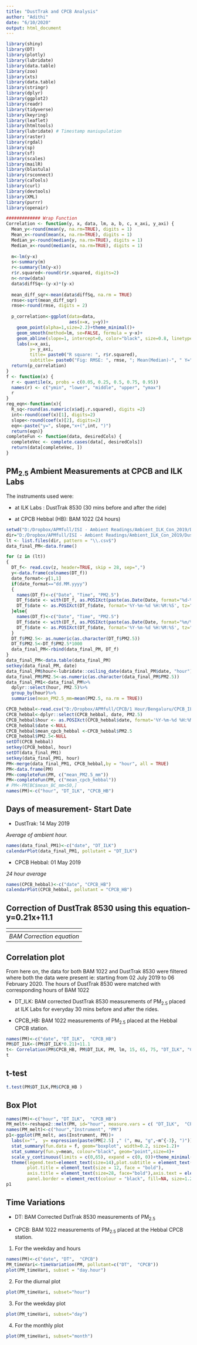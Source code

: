 ```yaml
---
title: "DustTrak and CPCB Analysis"
author: "Adithi"
date: "6/10/2020"
output: html_document
---
```


```r
library(shiny)
library(DT)
library(plotly)
library(lubridate)
library(data.table)
library(zoo)
library(xts)
library(data.table)
library(stringr)
library(dplyr)
library(ggplot2)
library(readr)
library(tidyverse)
library(keyring)
library(leaflet)
library(htmltools)
library(lubridate) # Timestamp maniupulation
library(raster)
library(rgdal)
library(sp)
library(sf)
library(scales)
library(mailR)
library(blastula)
library(rsconnect)
library(caTools)
library(curl)
library(devtools)
library(XML)
library(purrr)
library(openair)

############# Wrap Function
Correlation <- function(y, x, data, lm, a, b, c, x_axi, y_axi) {
  Mean_y<-round(mean(y, na.rm=TRUE), digits = 1)
  Mean_x<-round(mean(x, na.rm=TRUE), digits = 1)
  Median_y<-round(median(y, na.rm=TRUE), digits = 1)
  Median_x<-round(median(x, na.rm=TRUE), digits = 1)
  
  m<-lm(y~x)
  s<-summary(m)
  r<-summary(lm(y~x))
  r$r.squared<-round(r$r.squared, digits=2)
  n<-nrow(data)
  data$diffSq<-(y-x)*(y-x)
  
  mean_diff_sqr<-mean(data$diffSq, na.rm = TRUE)
  rmse<-sqrt(mean_diff_sqr)
  rmse<-round(rmse, digits = 2)
  
  p_correlation<-ggplot(data=data,
                        aes(x=x, y=y))+
    geom_point(alpha=1,size=2.2)+theme_minimal()+
    geom_smooth(method=lm, se=FALSE, formula = y~x)+
    geom_abline(slope=1, intercept=0, color="black", size=0.8, linetype="dashed")+
    labs(x=x_axi,
         y= y_axi,
         title= paste0("R square: ", r$r.squared),
         subtitle= paste0("Fig: RMSE: ", rmse, "; Mean(Median)-", " Y=", Mean_y,"(",Median_y, ")", "; X=", Mean_x,"(",Median_x, ")", " (ug/m3);"))+ annotate("text", label = reg_eqn(s), x =a, y = b) +theme(legend.text=element_text(size=12),plot.title = element_text(size = 14, face = "bold"),plot.subtitle = element_text(size = 10, face = "bold"), axis.title = element_text(size=18),axis.text = element_text(size = 16, face = "bold"), panel.border = element_rect(colour = "black", fill=NA, size=1.2))+scale_x_continuous(limits=c(0,c))+scale_y_continuous(limits=c(0,c))
  return(p_correlation)
}
f <- function(x) {
  r <- quantile(x, probs = c(0.05, 0.25, 0.5, 0.75, 0.95))
  names(r) <- c("ymin", "lower", "middle", "upper", "ymax")
  r
}
reg_eqn<-function(x){
  R_sq<-round(as.numeric(x$adj.r.squared), digits =2)
  int<-round(coef(x)[1], digits=2)
  slope<-round(coef(x)[2], digits=2)
  eqn<-paste("y=", slope,"x+(",int, ")")
  return(eqn)}
completeFun <- function(data, desiredCols) {
  completeVec <- complete.cases(data[, desiredCols])
  return(data[completeVec, ])
}
```

## PM<sub>2.5</sub> Ambient Measurements at CPCB and ILK Labs

The instruments used were: 

- at ILK Labs : DustTrak 8530 (30 mins before and after the ride)

- at CPCB Hebbal (HB): BAM 1022 (24 hours)


```r
setwd("D:/Dropbox/APMfull/ISI - Ambient Readings/Ambient_ILK_Con_2019/DustTrak")
dir="D:/Dropbox/APMfull/ISI - Ambient Readings/Ambient_ILK_Con_2019/DustTrak"
lt <- list.files(dir, pattern = "\\.csv$")
data_final_PM<-data.frame()

for (z in (lt))
{
  DT_f<- read.csv(z, header=TRUE, skip = 28, sep=",")
  y<-data.frame(colnames(DT_f))
  date_format<-y[1,1]
  if(date_format=="dd.MM.yyyy")
  {
    names(DT_f)<-c("Date", "Time", "PM2.5")
    DT_f$date <- with(DT_f, as.POSIXct(paste(as.Date(Date, format="%d-%m-%Y"), Time)))
    DT_f$date <- as.POSIXct(DT_f$date, format='%Y-%m-%d %H:%M:%S', tz="Asia/Kolkata")
  }else{
    names(DT_f)<-c("Date", "Time", "PM2.5")
    DT_f$date <- with(DT_f, as.POSIXct(paste(as.Date(Date, format="%m/%d/%Y"), Time)))
    DT_f$date <- as.POSIXct(DT_f$date, format='%Y-%m-%d %H:%M:%S', tz="Asia/Kolkata")
  }
  DT_f$PM2.5<- as.numeric(as.character(DT_f$PM2.5))
  DT_f$PM2.5<-DT_f$PM2.5*1000
  data_final_PM<-rbind(data_final_PM, DT_f)
}
data_final_PM<-data.table(data_final_PM)
setkey(data_final_PM, date)
data_final_PM$hour<-lubridate::ceiling_date(data_final_PM$date, "hour")
data_final_PM$PM2.5<-as.numeric(as.character(data_final_PM$PM2.5))
data_final_PM1<-data_final_PM%>%
  dplyr::select(hour, PM2.5)%>%
  group_by(hour)%>%
  summarise(mean_PM2.5_mm=mean(PM2.5, na.rm = TRUE))

CPCB_hebbal<-read.csv("D:/Dropbox/APMfull/CPCB/1 Hour/Bengaluru/CPCB_ILK/Hebbal/Hebbal_hourly.csv")
CPCB_hebbal<-dplyr::select(CPCB_hebbal, date, PM2.5)
CPCB_hebbal$hour <- as.POSIXct(CPCB_hebbal$date, format='%Y-%m-%d %H:%M:%S', tz="Asia/Kolkata")
CPCB_hebbal$date <-NULL
CPCB_hebbal$mean_cpcb_hebbal <-CPCB_hebbal$PM2.5
CPCB_hebbal$PM2.5<-NULL
setDT(CPCB_hebbal)
setkey(CPCB_hebbal, hour)
setDT(data_final_PM1)
setkey(data_final_PM1, hour)
PM<-merge(data_final_PM1, CPCB_hebbal,by = "hour", all = TRUE)
PM<-data.frame(PM)
PM<-completeFun(PM, c("mean_PM2.5_mm"))
PM<-completeFun(PM, c("mean_cpcb_hebbal"))
# PM<-PM[BC$mean_BC_mm<50,]
names(PM)<-c("hour", "DT_ILK", "CPCB_HB")

```

## Days of measurement- Start Date


- DustTrak: 14 May 2019

_Average of ambient hour._

```r
names(data_final_PM1)<-c("date", "DT_ILK")
calendarPlot(data_final_PM1, pollutant = "DT_ILK")
```

- CPCB Hebbal: 01 May 2019

_24 hour average_

```r
names(CPCB_hebbal)<-c("date", "CPCB_HB")
calendarPlot(CPCB_hebbal, pollutant = "CPCB_HB")
```


## Correction of DustTrak 8530 using this equation- y=0.21x+11.1

| ![\Uncorrected{fig: `DT8530_PM2.5`}](Image3.JPG) | 
|:--:| 
| *BAM Correction equation* |


## Correlation plot

From here on, the data for both BAM 1022 and DustTrak 8530 were filtered where both the data were present ie: starting from 02 July 2019 to 06 February 2020. The hours of DustTrak 8530 were matched with corresponding hours of BAM 1022

- DT_ILK: BAM corrected DustTrak 8530 measurements of PM<sub>2.5</sub> placed at ILK Labs for everyday 30 mins before and after the rides.

- CPCB_HB: BAM 1022 measurements of PM<sub>2.5</sub> placed at the Hebbal CPCB station.



```r
names(PM)<-c("date", "DT_ILK",  "CPCB_HB")
PM$DT_ILK<-(PM$DT_ILK*0.21)+11.1
t<- Correlation(PM$CPCB_HB, PM$DT_ILK, PM, lm, 15, 65, 75, "DT_ILK", "CPCB_HB")
t
```

## t-test

```r
t.test(PM$DT_ILK,PM$CPCB_HB )
```

## Box Plot


```r
names(PM)<-c("hour", "DT_ILK",  "CPCB_HB")
PM_melt<-reshape2::melt(PM, id="hour", measure.vars = c( "DT_ILK",  "CPCB_HB") )
names(PM_melt)<-c("hour","Instrument", "PM")
p1<-ggplot(PM_melt, aes(Instrument, PM))+ 
  labs(x="",  y= expression(paste(PM[2.5] ," (", mu, "g",~m^{-3}, ")")),title=paste0(""))+
  stat_summary(fun.data = f, geom="boxplot", width=0.2, size=1.2)+  
  stat_summary(fun.y=mean, colour="black", geom="point",size=4)+
  scale_y_continuous(limits = c(0,65), expand = c(0, 0))+theme_minimal()+
  theme(legend.text=element_text(size=14),plot.subtitle = element_text(size = 10, face = "bold"),
        plot.title = element_text(size = 12, face = "bold"), 
        axis.title = element_text(size=28, face="bold"),axis.text = element_text(size = 28, colour = "black",face = "bold"),
        panel.border = element_rect(colour = "black", fill=NA, size=1.2),axis.text.x = element_blank() ) + annotate("text", label = "DT_ILK", x ="DT_ILK", y =60, size=6, face="bold")+ annotate("text", label = "CPCB_HB", x ="CPCB_HB", y =60, size=6, face="bold")
p1


```


## Time Variations


- DT: BAM Corrected DstTrak 8530 measurements of PM<sub>2.5</sub>

- CPCB: BAM 1022 measurements of PM<sub>2.5</sub> placed at the Hebbal CPCB station.


1. For the weekday and hours  

```r
names(PM)<-c("date", "DT",  "CPCB")
PM_timeVari<-timeVariation(PM, pollutant=c("DT",  "CPCB"))
plot(PM_timeVari, subset = "day.hour") 
```



2. For the diurnal plot

```r
plot(PM_timeVari, subset="hour") 
```

3. For the weekday plot

```r
plot(PM_timeVari, subset="day") 
```

4. For the monthly plot

```r
plot(PM_timeVari, subset="month") 

```


